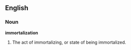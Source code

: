 ==English==

===Noun===

'''immortalization'''

#The act of immortalizing, or state of being immortalized.